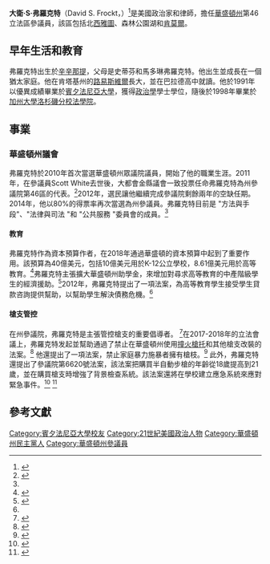 {{Infobox officeholder|honorific-prefix=|name=David Frockt|image=David Frockt 02A.jpg|caption=David Frockt|office=來自[[華盛頓州第46立法區|第46]]區的<br/>[[華盛頓州參議院|華盛頓州參議院]]議員|term_start=2011|term_end=|predecessor=[[Scott_White_(politician)|Scott White]]|birth_name=|birth_date={{Birth date and age|1969|07|14}}<ref name="Martindale-Hubbell Law Directory">{{cite book |last=Hubbell |first=Martindale |date=March 2002 |title=Martindale-Hubbell Law Directory: Vermont, Virginia, Washington, West Virginia, Wisconsin, Wyoming, Puerto Rico & U.S. Territories (Volume 17 - 2002) |url= |location= |publisher=[[Martindale-Hubbell|Martindale-Hubbell]] |page= |isbn=9781561604913 |author-link=}}</ref>|birth_place=[[辛辛那提|辛辛那提]], U.S.<ref name="Martindale-Hubbell Law Directory" />|party=[[民主黨_(美國)|民主黨]]|spouse=Rebecca Frockt|alma_mater=[[賓夕法尼亞大學|賓夕法尼亞大學]] ([[Bachelor_of_Arts|BA]])<br>[[加州大學洛杉磯分校|加州大學洛杉磯分校]] ([[法學博士|JD]])|website=[http://sdc.wastateleg.org/frockt/ Official]}}

'''大衛·S·弗羅克特'''（David S. Frockt，{{bd|1969年|7月14日|}}）<ref>{{Cite web |url=https://www.martindale.com/seattle/washington/david-s-frockt-1773499-a/ |title=存档副本 |access-date=2020-10-30 |archive-date=2019-10-01 |archive-url=https://web.archive.org/web/20191001182542/https://www.martindale.com/seattle/washington/david-s-frockt-1773499-a/ |dead-url=no }}</ref>是美國政治家和律師，擔任[[华盛顿州|華盛頓州]]第46立法區參議員，該區包括北[[西雅圖|西雅圖]]、森林公園湖和[[肯莫尔_(华盛顿州)|肯莫爾]]。

== 早年生活和教育 ==
弗羅克特出生於[[辛辛那提|辛辛那提]]，父母是史蒂芬和馬多琳弗羅克特。他出生並成長在一個猶太家庭。他在肯塔基州的[[路易維爾_(肯塔基州)|路易斯維爾]]長大，並在巴拉德高中就讀。他於1991年以優異成績畢業於[[宾夕法尼亚大学|賓夕法尼亞大學]]，獲得[[政治学|政治學]]學士學位，隨後於1998年畢業於[[加州大学洛杉矶分校法学院|加州大學洛杉磯分校法學院]]。

== 事業 ==

=== 華盛頓州議會 ===
弗羅克特於2010年首次當選華盛頓州眾議院議員，開始了他的職業生涯。2011年，在參議員Scott White去世後，大都會金縣議會一致投票任命弗羅克特為州參議院第46區的代表。<ref name="#1">{{Cite web|title=David Frockt sworn in as 46th District Representative – Washington State House Democrats|url=http://housedemocrats.wa.gov/news/david-frockt-sworn-in-as-46th-district-representative/|access-date=2020-10-30|archive-date=2018-08-22|archive-url=https://web.archive.org/web/20180822050528/https://housedemocrats.wa.gov/news/david-frockt-sworn-in-as-46th-district-representative/|dead-url=no}}</ref>2012年，選民讓他繼續完成參議院剩餘兩年的空缺任期。2014年，他以80%的得票率再次當選為州參議員。弗羅克特目前是 "方法與手段"、"法律與司法 "和 "公共服務 "委員會的成員。<ref name="#1"/>

==== 教育 ====
弗羅克特作為資本預算作者，在2018年通過華盛頓的資本預算中起到了重要作用。該預算為40億美元，包括10億美元用於K-12公立學校，8.61億美元用於高等教育。<ref>{{Cite web|title=Sen. David Frockt – Washington State Senate Democrats – Frockt applauds capital budget passage|url=http://sdc.wastateleg.org/frockt/2018/01/19/frockt-applauds-capital-budget-passage/|date=2018-01-19|language=en-US|website=sdc.wastateleg.org|access-date=2018-07-19|archive-date=2020-10-23|archive-url=https://web.archive.org/web/20201023080930/http://sdc.wastateleg.org/frockt/2018/01/19/frockt-applauds-capital-budget-passage/|dead-url=no}}</ref>弗羅克特主張擴大華盛頓州助學金，來增加對尋求高等教育的中產階級學生的經濟援助。<ref name="#2">{{Cite news|url=https://www.seattletimes.com/opinion/access-to-higher-education-is-a-public-good/|title=Access to higher education is a public good|date=2016-09-08|work=The Seattle Times|access-date=2018-07-19|language=en-US|archive-date=2018-07-19|archive-url=https://web.archive.org/web/20180719084529/https://www.seattletimes.com/opinion/access-to-higher-education-is-a-public-good/|dead-url=no}}</ref>2012年，弗羅克特提出了一項法案，為高等教育學生接受學生貸款咨詢提供幫助，以幫助學生解決債務危機。<ref name="#2"/>

==== 槍支管控 ====
在州參議院，弗羅克特是主張管控槍支的重要倡導者。 <ref>{{Cite news|url=https://www.seattletimes.com/seattle-news/politics/why-our-blue-state-is-more-red-when-it-comes-to-guns/|title=Why our blue state is more red when it comes to guns|date=2018-02-28|work=The Seattle Times|access-date=2018-07-19|language=en-US|archive-date=2020-11-27|archive-url=https://web.archive.org/web/20201127010056/https://www.seattletimes.com/seattle-news/politics/why-our-blue-state-is-more-red-when-it-comes-to-guns/|dead-url=no}}</ref>在2017-2018年的立法會議上，弗羅克特发起並幫助通過了禁止在華盛頓州使用[[撞火槍托|撞火槍托]]和其他槍支改裝的法案。<ref>{{Cite web|title=Washington State Legislature|url=http://apps2.leg.wa.gov/billsummary?BillNumber=5992&Year=2017&BillNumber=5992&Year=2017|website=apps2.leg.wa.gov|access-date=2018-07-19|archive-date=2018-12-01|archive-url=https://web.archive.org/web/20181201134305/http://apps2.leg.wa.gov/billsummary?BillNumber=5992&Year=2017&BillNumber=5992&Year=2017|dead-url=yes}}</ref> 他還提出了一項法案，禁止家庭暴力施暴者擁有槍枝。<ref>{{Cite web|title=Washington State Legislature|url=http://apps2.leg.wa.gov/billsummary?BillNumber=6298&Year=2017&BillNumber=6298&Year=2017|website=apps2.leg.wa.gov|access-date=2018-07-19|archive-date=2018-12-01|archive-url=https://web.archive.org/web/20181201134252/http://apps2.leg.wa.gov/billsummary?BillNumber=6298&Year=2017&BillNumber=6298&Year=2017|dead-url=yes}}</ref> 此外，弗羅克特還提出了參議院第6620號法案，該法案把購買半自動步槍的年齡從18歲提高到21歲，並在購買槍支時增強了背景檢查系統。該法案還將在學校建立應急系統來應對緊急事件。<ref>{{Cite news|url=https://www.theolympian.com/news/politics-government/article203814579.html|title=Students rally at Capitol Campus in support of gun legislation, against gun violence|work=theolympian|access-date=2018-07-19|language=en}}</ref> <ref>{{Cite web|title=SENATE BILL REPORT SB 6620|url=http://lawfilesext.leg.wa.gov/biennium/2017-18/Pdf/Bill%20Reports/Senate/6620%20SBR%20WM%2018.pdf|date=March 1, 2018|website=leg.wa.gov|access-date=2020-10-30|archive-date=2018-07-19|archive-url=https://web.archive.org/web/20180719084821/http://lawfilesext.leg.wa.gov/biennium/2017-18/Pdf/Bill%20Reports/Senate/6620%20SBR%20WM%2018.pdf|dead-url=no}}</ref>

== 參考文獻 ==
{{Reflist|2}}
{{normdaten}}
{{DEFAULTSORT:frockt}}
[[Category:賓夕法尼亞大學校友|Category:賓夕法尼亞大學校友]]
[[Category:21世紀美國政治人物|Category:21世紀美國政治人物]]
[[Category:華盛頓州民主黨人|Category:華盛頓州民主黨人]]
[[Category:華盛頓州參議員|Category:華盛頓州參議員]]